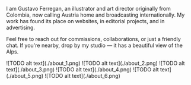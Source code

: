 I am Gustavo Ferregan, an illustrator and art director originally from Colombia, now calling Austria home
and broadcasting internationally. My work has found its place on websites, in editorial projects, and in advertising.

Feel free to reach out for commissions, collaborations, or just a friendly chat. If you're nearby, drop by my studio
— it has a beautiful view of the Alps.

<Illustrations>
    <Slideshow>
        ![TODO alt text](./about_1.png)
        ![TODO alt text](./about_2.png)
        ![TODO alt text](./about_3.png)
        ![TODO alt text](./about_4.png)
        ![TODO alt text](./about_5.png)
        ![TODO alt text](./about_6.png)
    </Slideshow>
</Illustrations>
